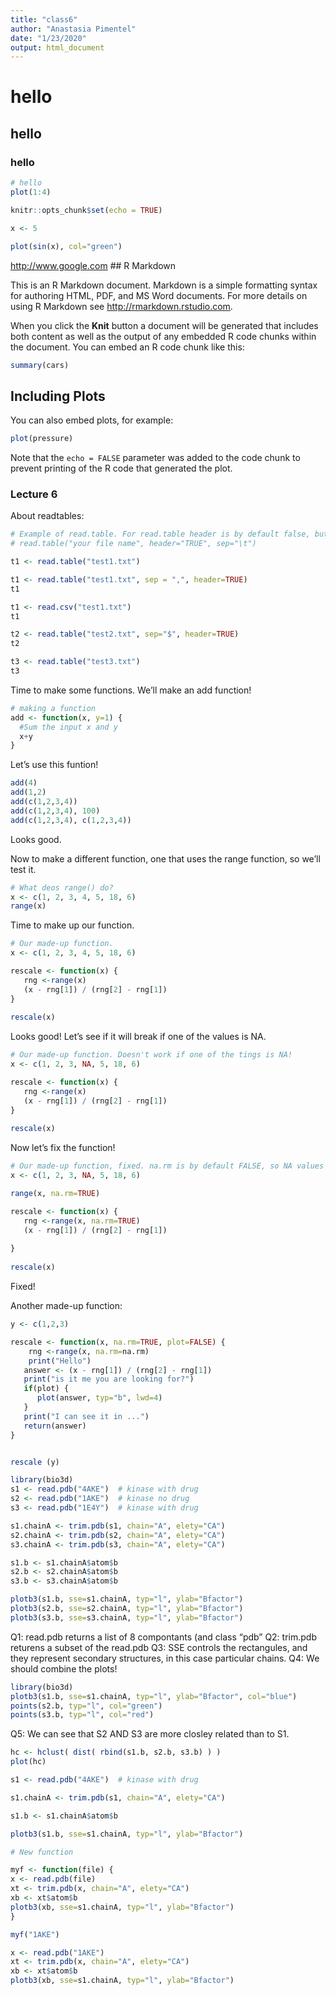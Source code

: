 ```yaml
---
title: "class6"
author: "Anastasia Pimentel"
date: "1/23/2020"
output: html_document
---
```


# hello
## hello
### hello
```r
# hello
plot(1:4)
```




```r
knitr::opts_chunk$set(echo = TRUE)
```
```r
x <- 5

plot(sin(x), col="green")
```

<http://www.google.com>
## R Markdown

This is an R Markdown document. Markdown is a simple formatting syntax for authoring HTML, PDF, and MS Word documents. For more details on using R Markdown see <http://rmarkdown.rstudio.com>.

When you click the **Knit** button a document will be generated that includes both content as well as the output of any embedded R code chunks within the document. You can embed an R code chunk like this:

```r
summary(cars)
```

## Including Plots

You can also embed plots, for example:

```r
plot(pressure)
```

Note that the `echo = FALSE` parameter was added to the code chunk to prevent printing of the R code that generated the plot.

### Lecture 6

About readtables: 


```r
# Example of read.table. For read.table header is by default false, but for all other read.blah header is by default false.
# read.table("your file name", header="TRUE", sep="\t")
```

```r
t1 <- read.table("test1.txt")
```

```r
t1 <- read.table("test1.txt", sep = ",", header=TRUE)
t1
```

```r
t1 <- read.csv("test1.txt")
t1

```



```r
t2 <- read.table("test2.txt", sep="$", header=TRUE)
t2
```



```r
t3 <- read.table("test3.txt")
t3 
```

Time to make some functions. We'll make an add function!

```r
# making a function
add <- function(x, y=1) {
  #Sum the input x and y
  x+y
}
```


Let's use this funtion!

```r
add(4)
add(1,2)
add(c(1,2,3,4))
add(c(1,2,3,4), 100)
add(c(1,2,3,4), c(1,2,3,4))

```
Looks good.

Now to make a different function, one that uses the range function, so we'll test it.

```r
# What deos range() do?
x <- c(1, 2, 3, 4, 5, 18, 6)
range(x)
```

Time to make up our function. 
```r
# Our made-up function. 
x <- c(1, 2, 3, 4, 5, 18, 6)

rescale <- function(x) {
   rng <-range(x)
   (x - rng[1]) / (rng[2] - rng[1])
}
   
rescale(x)
```

Looks good!
Let's see if it will break if one of the values is NA.

```r
# Our made-up function. Doesn't work if one of the tings is NA!
x <- c(1, 2, 3, NA, 5, 18, 6)

rescale <- function(x) {
   rng <-range(x)
   (x - rng[1]) / (rng[2] - rng[1])
}
   
rescale(x)
```

Now let's fix the function!

```r
# Our made-up function, fixed. na.rm is by default FALSE, so NA values aren't accepted, so we need to change it to TRUE.
x <- c(1, 2, 3, NA, 5, 18, 6)

range(x, na.rm=TRUE)

rescale <- function(x) {
   rng <-range(x, na.rm=TRUE)
   (x - rng[1]) / (rng[2] - rng[1])
  
}
   
rescale(x)
```
Fixed!

Another made-up function:
```r
y <- c(1,2,3)

rescale <- function(x, na.rm=TRUE, plot=FALSE) {
    rng <-range(x, na.rm=na.rm)
    print("Hello")
   answer <- (x - rng[1]) / (rng[2] - rng[1])
   print("is it me you are looking for?")
   if(plot) {
      plot(answer, typ="b", lwd=4)
   }
   print("I can see it in ...")
   return(answer)
}


rescale (y)
```

```r
library(bio3d)
s1 <- read.pdb("4AKE")  # kinase with drug
s2 <- read.pdb("1AKE")  # kinase no drug
s3 <- read.pdb("1E4Y")  # kinase with drug

s1.chainA <- trim.pdb(s1, chain="A", elety="CA")
s2.chainA <- trim.pdb(s2, chain="A", elety="CA")
s3.chainA <- trim.pdb(s3, chain="A", elety="CA")

s1.b <- s1.chainA$atom$b
s2.b <- s2.chainA$atom$b
s3.b <- s3.chainA$atom$b

plotb3(s1.b, sse=s1.chainA, typ="l", ylab="Bfactor")
plotb3(s2.b, sse=s2.chainA, typ="l", ylab="Bfactor")
plotb3(s3.b, sse=s3.chainA, typ="l", ylab="Bfactor")
```

Q1: read.pdb returns a list of 8 compontants (and class "pdb"
Q2: trim.pdb returens a subset of the read.pdb
Q3: SSE controls the rectangules, and they represent secondary structures, in this case particular chains. 
Q4: We should combine the plots!
```r
library(bio3d)
plotb3(s1.b, sse=s1.chainA, typ="l", ylab="Bfactor", col="blue")
points(s2.b, typ="l", col="green")
points(s3.b, typ="l", col="red")

```


Q5: We can see that S2 AND S3 are more closley related than to S1.
```r

hc <- hclust( dist( rbind(s1.b, s2.b, s3.b) ) )
plot(hc)
```

```r
s1 <- read.pdb("4AKE")  # kinase with drug

s1.chainA <- trim.pdb(s1, chain="A", elety="CA")

s1.b <- s1.chainA$atom$b

plotb3(s1.b, sse=s1.chainA, typ="l", ylab="Bfactor")
```


```r
# New function

myf <- function(file) {
x <- read.pdb(file)  
xt <- trim.pdb(x, chain="A", elety="CA")
xb <- xt$atom$b
plotb3(xb, sse=s1.chainA, typ="l", ylab="Bfactor")
}

myf("1AKE")

```

```r
x <- read.pdb("1AKE") 
xt <- trim.pdb(x, chain="A", elety="CA")
xb <- xt$atom$b
plotb3(xb, sse=s1.chainA, typ="l", ylab="Bfactor")
```

